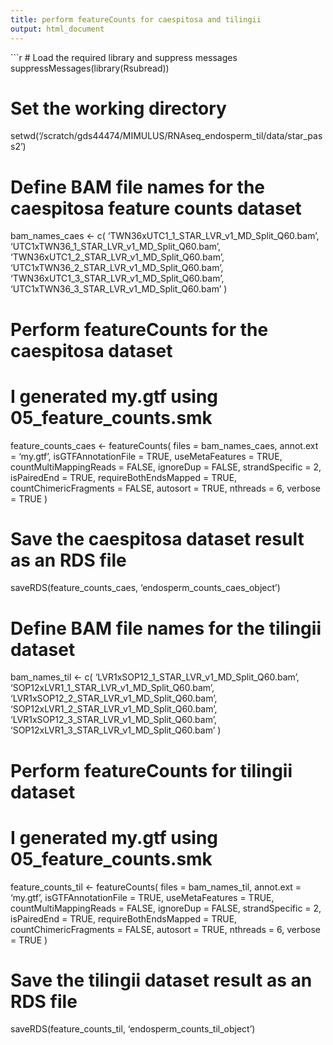 ```yaml
---
title: perform featureCounts for caespitosa and tilingii
output: html_document
---
```

  
  ```r
# Load the required library and suppress messages
suppressMessages(library(Rsubread))

# Set the working directory
setwd('/scratch/gds44474/MIMULUS/RNAseq_endosperm_til/data/star_pass2')

# Define BAM file names for the caespitosa feature counts dataset
bam_names_caes <- c(
  'TWN36xUTC1_1_STAR_LVR_v1_MD_Split_Q60.bam',
  'UTC1xTWN36_1_STAR_LVR_v1_MD_Split_Q60.bam',
  'TWN36xUTC1_2_STAR_LVR_v1_MD_Split_Q60.bam',
  'UTC1xTWN36_2_STAR_LVR_v1_MD_Split_Q60.bam',
  'TWN36xUTC1_3_STAR_LVR_v1_MD_Split_Q60.bam',
  'UTC1xTWN36_3_STAR_LVR_v1_MD_Split_Q60.bam'
)

# Perform featureCounts for the caespitosa dataset
# I generated my.gtf using 05_feature_counts.smk
feature_counts_caes <- featureCounts(
  files = bam_names_caes,
  annot.ext = 'my.gtf',
  isGTFAnnotationFile = TRUE,
  useMetaFeatures = TRUE,
  countMultiMappingReads = FALSE,
  ignoreDup = FALSE,
  strandSpecific = 2,
  isPairedEnd = TRUE,
  requireBothEndsMapped = TRUE,
  countChimericFragments = FALSE,
  autosort = TRUE,
  nthreads = 6,
  verbose = TRUE
)

# Save the caespitosa dataset result as an RDS file
saveRDS(feature_counts_caes, 'endosperm_counts_caes_object')

# Define BAM file names for the tilingii dataset
bam_names_til <- c(
  'LVR1xSOP12_1_STAR_LVR_v1_MD_Split_Q60.bam',
  'SOP12xLVR1_1_STAR_LVR_v1_MD_Split_Q60.bam',
  'LVR1xSOP12_2_STAR_LVR_v1_MD_Split_Q60.bam',
  'SOP12xLVR1_2_STAR_LVR_v1_MD_Split_Q60.bam',
  'LVR1xSOP12_3_STAR_LVR_v1_MD_Split_Q60.bam',
  'SOP12xLVR1_3_STAR_LVR_v1_MD_Split_Q60.bam'
)

# Perform featureCounts for tilingii dataset
# I generated my.gtf using 05_feature_counts.smk
feature_counts_til <- featureCounts(
  files = bam_names_til,
  annot.ext = 'my.gtf',
  isGTFAnnotationFile = TRUE,
  useMetaFeatures = TRUE,
  countMultiMappingReads = FALSE,
  ignoreDup = FALSE,
  strandSpecific = 2,
  isPairedEnd = TRUE,
  requireBothEndsMapped = TRUE,
  countChimericFragments = FALSE,
  autosort = TRUE,
  nthreads = 6,
  verbose = TRUE
)

# Save the tilingii dataset result as an RDS file
saveRDS(feature_counts_til, 'endosperm_counts_til_object')

